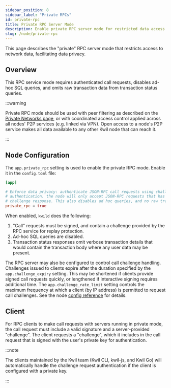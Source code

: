 ```yaml
---
sidebar_position: 8
sidebar_label: "Private RPCs"
id: private-rpc
title: Private RPC Server Mode
description: Enable private RPC server mode for restricted data access
slug: /node/private-rpc
---
```


This page describes the "private" RPC server mode that restricts access to
network data, facilitating data privacy.

## Overview 

This RPC service mode requires authenticated call requests, disables ad-hoc SQL
queries, and omits raw transaction data from transaction status queries.

:::warning

Private RPC mode should be used with peer filtering as described on the
[Private Networks page](/docs/node/private-networks), or with coordinated access control
applied across all nodes' P2P services (e.g. linked via VPN). Open access to a node's P2P
service makes all data available to any other Kwil node that can reach it.

:::

## Node Configuration

The `app.private_rpc` setting is used to enable the private RPC mode.  Enable it
in the `config.toml` file:

```toml
[app]

# Enforce data privacy: authenticate JSON-RPC call requests using challenge-based
# authentication. the node will only accept JSON-RPC requests that has a valid signed
# challenge response. This also disables ad hoc queries, and no raw transaction retrieval.
private_rpc = true
```

When enabled, `kwild` does the following:

1. "Call" requests must be signed, and contain a challenge provided by the RPC
   service for replay protection.
2. Ad-hoc SQL queries are disabled.
3. Transaction status responses omit verbose transaction details that would
   contain the transaction body where any user data may be present.

The RPC server may also be configured to control call challenge handling.
Challenges issued to clients expire after the duration specified by the
`app.challenge_expiry` setting. This may be shortened if clients provide signed
call requests quickly, or lengthened if interactive signing requires additional
time. The `app.challenge_rate_limit` setting controls the maximum frequency at
which a client (by IP address) is permitted to request call challenges. See the
node [config reference](/docs/daemon/config/settings) for details.

## Client

For RPC clients to make call requests with servers running in private mode, the
call request must include a valid signature and a server-provided "challenge".
The client requests a "challenge", which it includes in the call request that is
signed with the user's private key for authentication.

:::note

The clients maintained by the Kwil team (Kwil CLI, kwil-js, and Kwil Go) will
automatically handle the challenge request authentication if the client is 
configured with a private key.

:::
